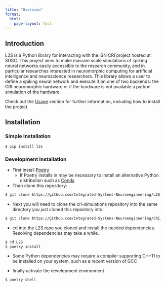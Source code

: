 ```yaml
---
title: "Overview"
format:
  html:
    page-layout: full
---
```


## **Introduction**
L2S is a Python library for interacting with the ISN CRI project hosted at SDSC. This project aims to make massive scale simulations of spiking neural networks easily accessible to the research community, and in particular researches interested in neuromorphic computing for artificial intelligence and neuroscience researchers. This library allows a user to define a spiking neural network and execute it on one of two backends: the CRI neuromorphic hardware or if the hardware is not available a python simulation of the hardware.
  
Check out the [Usage](#usage) section for further information, including how to install the project.

## **Installation**

### **Simple Installation**

```bash
$ pip install l2s
```
    
### **Development Installation**

- First install [Poetry](https://python-poetry.org/)
  - If Poetry installs in may be necessary to install an alternative Python distribution such as [Conda](https://docs.conda.io/projects/conda/en/latest/user-guide/install/index.html)
- Then clone this repository: 

```bash
$ git clone https://github.com/Integrated-Systems-Neuroengineering/L2S.git'
```

- Next you will need to clone the cri-simulations repository into the same directory you just cloned this repository into:

```bash
$ git clone https://github.com/Integrated-Systems-Neuroengineering/CRI_Simulations_Public.git'
```

- cd into the L2S repo you cloned and install the needed dependencies. Resolving dependencies may take a while.

```bash
$ cd L2S 
$ poetry install
```

   - Some Python dependencies may require a compiler supporting C++11 to be installed on your system, such as a recent version of GCC

- finally activate the development environment

```bash
$ poetry shell
```
